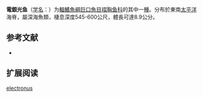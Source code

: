 {{Speciesbox
| name = 電銀光魚
| status = NE
| status_system = IUCN3.1
| image = 
| genus = Argyripnus
| species = electronus
| authority = [[Parin|Parin]], 1992
| synonyms = 
}}

'''電銀光鱼'''（[[学名|学名]]：{{lang|la|''Argyripnus electronus''}}）为[[輻鰭魚綱|輻鰭魚綱]][[巨口魚目|巨口魚目]][[褶胸鱼科|褶胸鱼科]]的其中一[[種|種]]。分布於東南[[太平洋|太平洋]]海脊，屬深海魚類，棲息深度545-600公尺，體長可達8.9公分。

== 参考文献 ==
*{{FishBase_species|genus=Argyripnus|species=electronus|year=2012|month=3}}

== 扩展阅读 ==
{{refbegin}}
{{wikispecies-inline|Argyripnus electronus|電銀光魚}}
{{refend}}
{{Taxonbar|from=Q3469101}}

[[Category:銀光魚屬|electronus]]
